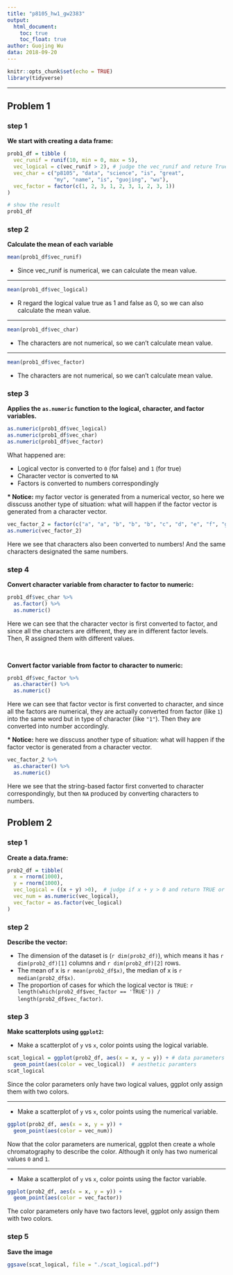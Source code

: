 ```yaml
---
title: "p8105_hw1_gw2383"
output:
  html_document:
    toc: true
    toc_float: true
author: Guojing Wu
data: 2018-09-20
---
```


```r
knitr::opts_chunk$set(echo = TRUE)
library(tidyverse)
```

***

## Problem 1

### step 1

**We start with creating a data frame:**

```r
prob1_df = tibble (
  vec_runif = runif(10, min = 0, max = 5), 
  vec_logical = c(vec_runif > 2), # judge the vec_runif and reture True or False
  vec_char = c("p8105", "data", "science", "is", "great", 
               "my", "name", "is", "guojing", "wu"), 
  vec_factor = factor(c(1, 2, 3, 1, 2, 3, 1, 2, 3, 1))
)

# show the result
prob1_df
```

### step 2

**Calculate the mean of each variable**

```r
mean(prob1_df$vec_runif)
```  
* Since vec_runif is numerical, we can calculate the mean value.

***

```r
mean(prob1_df$vec_logical)
```
* R regard the logical value true as 1 and false as 0, so we can also calculate the mean value.

***

```r
mean(prob1_df$vec_char)
```
* The characters are not numerical, so we can't calculate mean value.

***

```r
mean(prob1_df$vec_factor)
```
* The characters are not numerical, so we can't calculate mean value.

### step 3

**Applies the `as.numeric` function to the logical, character, and factor variables.**

```r
as.numeric(prob1_df$vec_logical)
as.numeric(prob1_df$vec_char)
as.numeric(prob1_df$vec_factor)
```

What happened are:  

  * Logical vector is converted to `0` (for false) and `1` (for true)  
  * Character vector is converted to `NA`  
  * Factors is converted to numbers correspondingly
  
**\* Notice:** my factor vector is generated from a numerical vector, so here we disscuss another type of situation: what will happen if the factor vector is generated from a character vector.

```r
vec_factor_2 = factor(c("a", "a", "b", "b", "b", "c", "d", "e", "f", "g"))
as.numeric(vec_factor_2)
```

Here we see that characters also been converted to numbers! And the same characters designated the same numbers.

### step 4

**Convert character variable from character to factor to numeric:**

```r
prob1_df$vec_char %>%
  as.factor() %>%
  as.numeric()
```

Here we can see that the character vector is first converted to factor, and since all the characters are different, they are in different factor levels.  
Then, R assigned them with different values.

<br/>

**Convert factor variable from factor to character to numeric:**

```r
prob1_df$vec_factor %>%
  as.character() %>%
  as.numeric()
```

Here we can see that factor vector is first converted to character, and since all the factors are numerical, they are actually converted from factor (like `1`) into the same word but in type of character (like `"1"`). Then they are converted into number accordingly.

**\* Notice:** here we disscuss another type of situation: what will happen if the factor vector is generated from a character vector.

```r
vec_factor_2 %>%
  as.character() %>%
  as.numeric()
```

Here we see that the string-based factor first converted to character correspondingly, but then `NA` produced by converting characters to numbers.

## Problem 2

### step 1

**Create a data.frame: **

```r
prob2_df = tibble(
  x = rnorm(1000), 
  y = rnorm(1000), 
  vec_logical = ((x + y) >0),  # judge if x + y > 0 and return TRUE or FALSE accordingly
  vec_num = as.numeric(vec_logical), 
  vec_factor = as.factor(vec_logical)
)
```

### step 2

**Describe the vector:   **

* The dimension of the dataset is (`r dim(prob2_df)`), which means it has `r dim(prob2_df)[1]` columns and `r dim(prob2_df)[2]` rows.  
* The mean of x is `r mean(prob2_df$x)`, the median of x is `r median(prob2_df$x)`.
* The proportion of cases for which the logical vector is `TRUE`: `r length(which(prob2_df$vec_factor == 'TRUE')) / length(prob2_df$vec_factor)`.

### step 3

**Make scatterplots using `ggplot2`:**

* Make a scatterplot of `y` vs `x`, color points using the logical variable.

```r
scat_logical = ggplot(prob2_df, aes(x = x, y = y)) + # data parameters
  geom_point(aes(color = vec_logical))  # aesthetic paramters
scat_logical
```

Since the color parameters only have two logical values, ggplot only assign them with two colors.
 
***

* Make a scatterplot of `y` vs `x`, color points using the numerical variable.

```r
ggplot(prob2_df, aes(x = x, y = y)) + 
  geom_point(aes(color = vec_num))
```

Now that the color parameters are numerical, ggplot then create a whole chromatography to describe the color. Although it only has two numerical values `0` and `1`.

***

* Make a scatterplot of `y` vs `x`, color points using the factor variable.

```r
ggplot(prob2_df, aes(x = x, y = y)) + 
  geom_point(aes(color = vec_factor))
```

The color parameters only have two factors level, ggplot only assign them with two colors.

### step 5

**Save the image**

```r
ggsave(scat_logical, file = "./scat_logical.pdf")
```